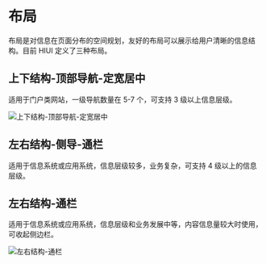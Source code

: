 # 布局

布局是对信息在页面分布的空间规划，友好的布局可以展示给用户清晰的信息结构。目前 HIUI 定义了三种布局。

## 上下结构-顶部导航-定宽居中

适用于门户类网站，一级导航数量在 5-7 个，可支持 3 级以上信息层级。

<img src="<BASE_URL>/static/img/designs/layout-1.png" srcSet="<BASE_URL>/static/img/designs/layout-1@2x.png 2x" alt="上下结构-顶部导航-定宽居中" />

## 左右结构-侧导-通栏

适用于信息系统或应用系统，信息层级较多，业务复杂，可支持 4 级以上的信息层级。

<!---
@Todo: 缺图
-->

## 左右结构-通栏

适用于信息系统或应用系统，信息层级和业务发展中等，内容信息量较大时使用，可收起侧边栏。

<img src="<BASE_URL>/static/img/designs/layout-3.png" srcSet="<BASE_URL>/static/img/designs/layout-3@2x.png 2x" alt="左右结构-通栏" />
